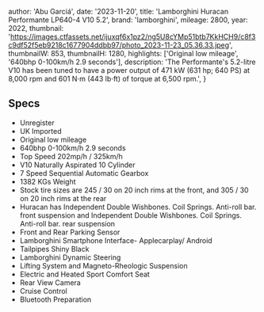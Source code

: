 
  author: 'Abu Garciá',
  date: '2023-11-20',
  title: 'Lamborghini Huracan Performante LP640-4 V10 5.2',
  brand: 'lamborghini',
  mileage: 2800,
  year: 2022,
  thumbnail: 'https://images.ctfassets.net/ijuxqf6x1pz2/ng5U8cYMp51btb7KkHCH9/c8f3c9df52f5eb9218c1677904ddbb97/photo_2023-11-23_05.36.33.jpeg',
  thumbnailW: 853,
  thumbnailH: 1280,
  highlights: ['Original low mileage', '640bhp 0-100km/h 2.9 seconds'],
  description: 'The Performante's 5.2-litre V10 has been tuned to have a power output of 471 kW (631 hp; 640 PS) at 8,000 rpm and 601 N⋅m (443 lb⋅ft) of torque at 6,500 rpm.',
}


## Specs
- Unregister
- UK Imported
- Original low mileage
- 640bhp 0-100km/h 2.9 seconds
- Top Speed 202mp/h / 325km/h
- V10 Naturally Aspirated 10 Cylinder
- 7 Speed Sequential Automatic Gearbox
- 1382 KGs Weight
- Stock tire sizes are 245 / 30 on 20 inch rims at the front, and 305 / 30 on 20 inch rims at the rear
- Huracan has Independent Double Wishbones. Coil Springs. Anti-roll bar. front suspension and Independent Double Wishbones. Coil Springs. Anti-roll bar. rear suspension
- Front and Rear Parking Sensor
- Lamborghini Smartphone Interface- Applecarplay/ Android 
- Tailpipes Shiny Black
- Lamborghini Dynamic Steering
- Lifting System and Magneto-Rheologic Suspension 
- Electric and Heated Sport Comfort Seat
- Rear View Camera
- Cruise Control
- Bluetooth Preparation

<Featured
  title="Performance"
  src="https://images.ctfassets.net/ijuxqf6x1pz2/2SJ9gsFWvxFmzspH9hbzfR/64fcdf1b639e6a7009ee221e7e6fb8e3/photo_2023-11-23_05.36.43.jpeg"
  features={[]}
/>
